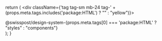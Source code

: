   return (
    <div className={'tag tag-sm mb-24 tag-' + (props.meta.tags.includes('package:HTML') ? "" : "yellow")}>
      <div className="tag-text">
        @swisspost/design-system-{props.meta.tags[0] === 'package:HTML' ? "styles" : "components"}
      </div>
    </div>
  );
}
